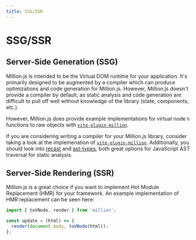 ```yaml
---
title: SSG/SSR
---
```


# SSG/SSR

## Server-Side Generation (SSG)

Million.js is intended to be the Virtual DOM runtime for your application. It's primarily designed to be augmented by a compiler which can produce optimizations and code generation for Million.js. However, Million.js doesn't provide a compiler by default, as static analysis and code generation are difficult to pull off well without knowledge of the library (state, components, etc.).

However, Million.js does provide example implementations for virtual node `h` functions to raw objects with [`vite-plugin-million`](https://github.com/aidenybai/vite-plugin-million).

If you are considering writing a compiler for your Million.js library, consider taking a look at the implemenation of [`vite-plugin-million`](https://github.com/aidenybai/vite-plugin-million). Additionally, you should look into [recast](https://github.com/benjamn/recast) and [ast-types](https://github.com/benjamn/ast-types), both great options for JavaScript AST traversal for static analysis.

## Server-Side Rendering (SSR)

Million.js is a great choice if you want to implement Hot Module Replacement (HMR) for your framework. An example implementation of HMR replacement can be seen here:

```js
import { toVNode, render } from 'million';

const update = (html) => {
  render(document.body, toVNode(html));
};
```
